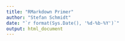 ```yaml
---
title: "RMarkdown Primer"
author: "Stefan Schmidt"
date: "`r format(Sys.Date(), '%d-%b-%Y')`"
output: html_document
---
```

